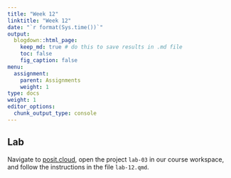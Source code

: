 ```yaml
---
title: "Week 12"
linktitle: "Week 12"
date: "`r format(Sys.time())`"
output:
  blogdown::html_page:
    keep_md: true # do this to save results in .md file
    toc: false
    fig_caption: false
menu:
  assignment:
    parent: Assignments
    weight: 1
type: docs
weight: 1
editor_options:
  chunk_output_type: console
---
```


## Lab

Navigate to [posit.cloud](http://posit.cloud), open the project `lab-03` in our course workspace, and follow the instructions in the file `lab-12.qmd`.
